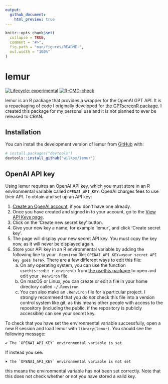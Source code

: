 ```yaml
---
output: 
  github_document:
    html_preview: true
---
```


<!-- README.md is generated from README.Rmd. Please edit that file -->

```r
knitr::opts_chunk$set(
  collapse = TRUE,
  comment = "#>",
  fig.path = "man/figures/README-",
  out.width = "100%"
)
```

# lemur

<!-- badges: start -->
[![Lifecycle: experimental](https://img.shields.io/badge/lifecycle-experimental-orange.svg)](https://lifecycle.r-lib.org/articles/stages.html#experimental)
[![R-CMD-check](https://github.com/wilkox/lemur/actions/workflows/R-CMD-check.yaml/badge.svg)](https://github.com/wilkox/lemur/actions/workflows/R-CMD-check.yaml)
<!-- badges: end -->

lemur is an R package that provides a wrapper for the OpenAI GPT API. It is a repackaging of code I originally developed for [the GPTscreenR package](https://github.com/wilkox/GPTscreenR). I created this package for my personal use and it is not planned to ever be released to CRAN.

## Installation

You can install the development version of lemur from [GitHub](https://github.com/) with:

``` r
# install.packages("devtools")
devtools::install_github("wilkox/lemur")
```

## OpenAI API key

Using lemur requires an OpenAI API key, which you must store in an R environmental variable called `OPENAI_API_KEY`. OpenAI charges fees to use their API. To obtain and set up an API key:

1. [Create an OpenAI account](https://platform.openai.com/signup?launch), if you don't have one already.
2. Once you have created and signed in to your account, go to the [View API Keys page](https://platform.openai.com/account/api-keys).
3. Click on the 'Create new secret key' button.
4. Give your new key a name, for example 'lemur', and click 'Create secret key'.
5. The page will display your new secret API key. You must copy the key now, as it will never be displayed again.
6. Store your API key in an R environmental variable by adding the following line to your `.Renviron` file: `OPENAI_API_KEY=<your secret API key goes here>`. There are a few different ways to edit this file:
   a. On any operating system, you can use the function `usethis::edit_r_environ()` from [the usethis package](https://usethis.r-lib.org) to open and edit your `.Renviron` file.
   b. On macOS or Linux, you can create or edit a file in your home directory called `~/.Renviron`.
   c. You can also make an `.Renviron` file for a particular project. I strongly recommend that you *do not* check this file into a version control system like git, as this means other people with access to the repository (including the public, if the repository is publicly accessible) can see your secret key.

To check that you have set the environmental variable successfully, open a new R session and load lemur with `library(lemur)`. You should see the following message:

``✔ The `OPENAI_API_KEY` environmental variable is set``

If instead you see:

``✖ The `OPENAI_API_KEY` environmental variable is not set``

this means the environmental variable has not been set correctly. Note that this does not check whether or not you have stored a valid key.

